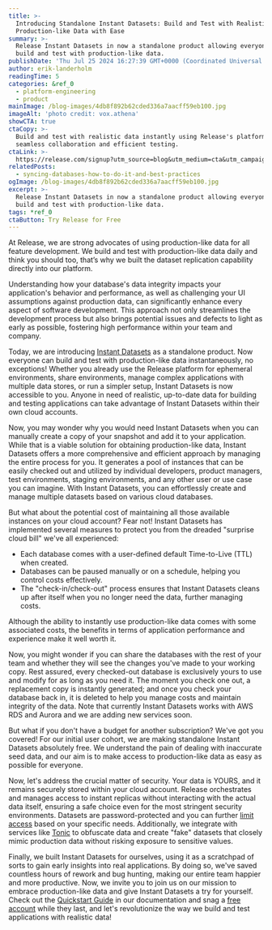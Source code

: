 ```yaml
---
title: >-
  Introducing Standalone Instant Datasets: Build and Test with Realistic
  Production-like Data with Ease
summary: >-
  Release Instant Datasets in now a standalone product allowing everyone to
  build and test with production-like data.
publishDate: 'Thu Jul 25 2024 16:27:39 GMT+0000 (Coordinated Universal Time)'
author: erik-landerholm
readingTime: 5
categories: &ref_0
  - platform-engineering
  - product
mainImage: /blog-images/4db8f892b62cded336a7aacff59eb100.jpg
imageAlt: 'photo credit: vox.athena'
showCTA: true
ctaCopy: >-
  Build and test with realistic data instantly using Release's platform for
  seamless collaboration and efficient testing.
ctaLink: >-
  https://release.com/signup?utm_source=blog&utm_medium=cta&utm_campaign=blog-cta&utm_content=introducing-standalone-instant-datasets-build-and-test-with-realistic-production-like-data-with-ease
relatedPosts:
  - syncing-databases-how-to-do-it-and-best-practices
ogImage: /blog-images/4db8f892b62cded336a7aacff59eb100.jpg
excerpt: >-
  Release Instant Datasets in now a standalone product allowing everyone to
  build and test with production-like data.
tags: *ref_0
ctaButton: Try Release for Free
---
```


At Release, we are strong advocates of using production-like data for all feature development. We build and test with production-like data daily and think you should too, that’s why we built the dataset replication capability directly into our platform.

Understanding how your database's data integrity impacts your application's behavior and performance, as well as challenging your UI assumptions against production data, can significantly enhance every aspect of software development. This approach not only streamlines the development process but also brings potential issues and defects to light as early as possible, fostering high performance within your team and company.

Today, we are introducing [Instant Datasets](https://release.com/product/instant-datasets) as a standalone product. Now everyone can build and test with production-like data instantaneously, no exceptions! Whether you already use the Release platform for ephemeral environments, share environments, manage complex applications with multiple data stores, or run a simpler setup, Instant Datasets is now accessible to you. Anyone in need of realistic, up-to-date data for building and testing applications can take advantage of Instant Datasets within their own cloud accounts.

Now, you may wonder why you would need Instant Datasets when you can manually create a copy of your snapshot and add it to your application. While that is a viable solution for obtaining production-like data, Instant Datasets offers a more comprehensive and efficient approach by managing the entire process for you. It generates a pool of instances that can be easily checked out and utilized by individual developers, product managers, test environments, staging environments, and any other user or use case you can imagine. With Instant Datasets, you can effortlessly create and manage multiple datasets based on various cloud databases.

But what about the potential cost of maintaining all those available instances on your cloud account? Fear not! Instant Datasets has implemented several measures to protect you from the dreaded "surprise cloud bill" we've all experienced:
*   Each database comes with a user-defined default Time-to-Live (TTL) when created.
*   Databases can be paused manually or on a schedule, helping you control costs effectively.
*   The "check-in/check-out" process ensures that Instant Datasets cleans up after itself when you no longer need the data, further managing costs.

Although the ability to instantly use production-like data comes with some associated costs, the benefits in terms of application performance and experience make it well worth it.

Now, you might wonder if you can share the databases with the rest of your team and whether they will see the changes you've made to your working copy. Rest assured, every checked-out database is exclusively yours to use and modify for as long as you need it. The moment you check one out, a replacement copy is instantly generated; and once you check your database back in, it is deleted to help you manage costs and maintain integrity of the data. Note that currently Instant Datasets works with AWS RDS and Aurora and we are adding new services soon.

But what if you don't have a budget for another subscription? We've got you covered! For our initial user cohort, we are making standalone Instant Datasets absolutely free. We understand the pain of dealing with inaccurate seed data, and our aim is to make access to production-like data as easy as possible for everyone.

Now, let's address the crucial matter of security. Your data is YOURS, and it remains securely stored within your cloud account. Release orchestrates and manages access to instant replicas without interacting with the actual data itself, ensuring a safe choice even for the most stringent security environments. Datasets are password-protected and you can further [limit access](https://docs.release.com/release-instant-datasets/security/aws-instant-dataset-security) based on your specific needs. Additionally, we integrate with services like [Tonic](https://www.tonic.ai/) to obfuscate data and create "fake" datasets that closely mimic production data without risking exposure to sensitive values.

Finally, we built Instant Datasets for ourselves, using it as a scratchpad of sorts to gain early insights into real applications. By doing so, we've saved countless hours of rework and bug hunting, making our entire team happier and more productive. Now, we invite you to join us on our mission to embrace production-like data and give Instant Datasets a try for yourself. Check out the [Quickstart Guide](https://docs.release.com/release-instant-datasets/quickstart) in our documentation and snag a [free account](https://beta.release.com/instantdatasets/register) while they last, and let's revolutionize the way we build and test applications with realistic data!
